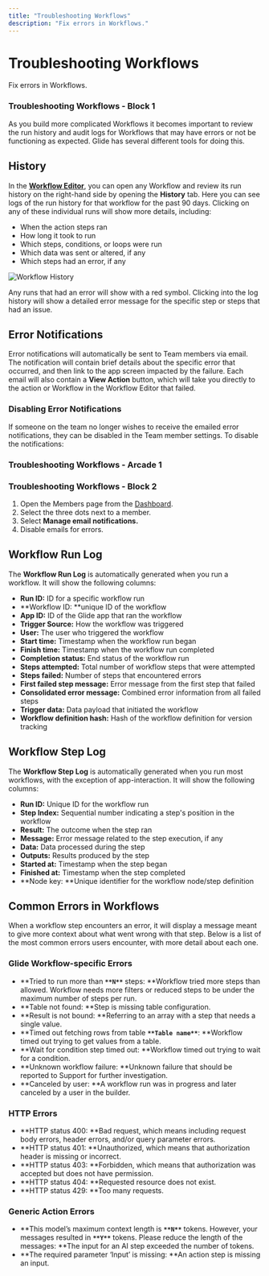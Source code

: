 ```yaml
---
title: "Troubleshooting Workflows"
description: "Fix errors in Workflows."
---
```


# Troubleshooting Workflows

Fix errors in Workflows.

### Troubleshooting Workflows - Block 1

As you build more complicated Workflows it becomes important to review the run history and audit logs for Workflows that may have errors or not be functioning as expected. Glide has several different tools for doing this.

## History

In the [**Workflow Editor**](/getting-started/introduction-to-workflows#the-workflow-editor), you can open any Workflow and review its run history on the right-hand side by opening the **History** tab. Here you can see logs of the run history for that workflow for the past 90 days. Clicking on any of these individual runs will show more details, including:

- When the action steps ran
- How long it took to run
- Which steps, conditions, or loops were run
- Which data was sent or altered, if any
- Which steps had an error, if any



![Workflow History ](https://images.ctfassets.net/yreygbm72t08/4h1g4UEYK6FoGlKkYIaBO7/6dbdee181c1e10bdffff072bad83f758/CleanShot_2024-11-18_at_2_.44.27_2x.png)



Any runs that had an error will show with a red symbol. Clicking into the log history will show a detailed error message for the specific step or steps that had an issue.

## Error Notifications

Error notifications will automatically be sent to Team members via email. The notification will contain brief details about the specific error that occurred, and then link to the app screen impacted by the failure. Each email will also contain a **View Action** button, which will take you directly to the action or Workflow in the Workflow Editor that failed.

### Disabling Error Notifications

If someone on the team no longer wishes to receive the emailed error notifications, they can be disabled in the Team member settings. To disable the notifications:

### Troubleshooting Workflows - Arcade 1

### Troubleshooting Workflows - Block 2

1. Open the Members page from the [Dashboard](/getting-started/quick-start/glide-dashboard).
2. Select the three dots next to a member.
3. Select **Manage email notifications.**
4. Disable emails for errors.

## Workflow Run Log

The **Workflow Run Log** is automatically generated when you run a workflow. It will show the following columns:

- **Run ID:** ID for a specific workflow run
- **Workflow ID: **unique ID of the workflow
- **App ID:** ID of the Glide app that ran the workflow
- **Trigger Source:** How the workflow was triggered
- **User:** The user who triggered the workflow
- **Start time:** Timestamp when the workflow run began
- **Finish time:** Timestamp when the workflow run completed
- **Completion status:** End status of the workflow run
- **Steps attempted:** Total number of workflow steps that were attempted
- **Steps failed:** Number of steps that encountered errors
- **First failed step message:** Error message from the first step that failed
- **Consolidated error message:** Combined error information from all failed steps
- **Trigger data:** Data payload that initiated the workflow
- **Workflow definition hash:** Hash of the workflow definition for version tracking

## Workflow Step Log

The **Workflow Step Log** is automatically generated when you run most workflows, with the exception of app-interaction. It will show the following columns:

- **Run ID:** Unique ID for the workflow run
- **Step Index:** Sequential number indicating a step's position in the workflow
- **Result:** The outcome when the step ran
- **Message:** Error message related to the step execution, if any
- **Data:** Data processed during the step
- **Outputs:** Results produced by the step
- **Started at:** Timestamp when the step began
- **Finished at:** Timestamp when the step completed
- **Node key: **Unique identifier for the workflow node/step definition

## Common Errors in Workflows

When a workflow step encounters an error, it will display a message meant to give more context about what went wrong with that step. Below is a list of the most common errors users encounter, with more detail about each one. 

### Glide Workflow-specific Errors

- **Tried to run more than **`**N**`** steps: **Workflow tried more steps than allowed. Workflow needs more filters or reduced steps to be under the maximum number of steps per run.
- **Table not found: **Step is missing table configuration.
- **Result is not bound: **Referring to an array with a step that needs a single value.
- **Timed out fetching rows from table **`**Table name**`**: **Workflow timed out trying to get values from a table.
- **Wait for condition step timed out: **Workflow timed out trying to wait for a condition.
- **Unknown workflow failure: **Unknown failure that should be reported to Support for further investigation.
- **Canceled by user: **A workflow run was in progress and later canceled by a user in the builder.

### HTTP Errors

- **HTTP status 400: **Bad request, which means including request body errors, header errors, and/or query parameter errors.
- **HTTP status 401: **Unauthorized, which means that authorization header is missing or incorrect.
- **HTTP status 403: **Forbidden, which means that authorization was accepted but does not have permission.
- **HTTP status 404: **Requested resource does not exist.
- **HTTP status 429: **Too many requests.

### Generic Action Errors

- **This model’s maximum context length is **`**N**`** tokens. However, your messages resulted in **`**Y**`** tokens. Please reduce the length of the messages: **The input for an AI step exceeded the number of tokens.
- **The required parameter ‘Input’ is missing: **An action step is missing an input.



